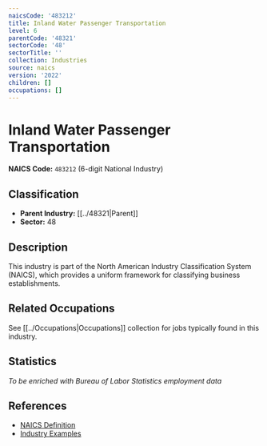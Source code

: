```yaml
---
naicsCode: '483212'
title: Inland Water Passenger Transportation
level: 6
parentCode: '48321'
sectorCode: '48'
sectorTitle: ''
collection: Industries
source: naics
version: '2022'
children: []
occupations: []
---
```

# Inland Water Passenger Transportation

**NAICS Code:** `483212` (6-digit National Industry)

## Classification

- **Parent Industry:** [[../48321|Parent]]
- **Sector:** 48

## Description

This industry is part of the North American Industry Classification System (NAICS), which provides a uniform framework for classifying business establishments.

## Related Occupations

See [[../Occupations|Occupations]] collection for jobs typically found in this industry.

## Statistics

*To be enriched with Bureau of Labor Statistics employment data*

## References

- [NAICS Definition](https://www.census.gov/naics/)
- [Industry Examples](https://www.census.gov/naics/2022NAICS/)
